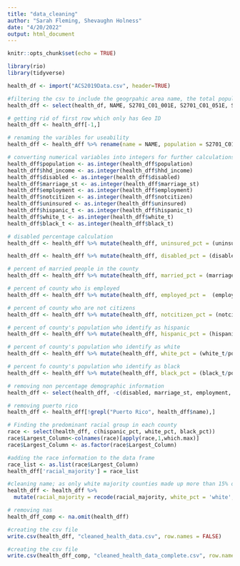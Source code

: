 ```yaml
---
title: "data_cleaning"
author: "Sarah Fleming, Shevaughn Holness"
date: "4/20/2022"
output: html_document
---
```


```r
knitr::opts_chunk$set(echo = TRUE)
```

```r
library(rio)
library(tidyverse)
```

```r
health_df <- import("ACS2019Data.csv", header=TRUE)
```

```r
#filtering the csv to include the geogrpahic area name, the total population, median household income, total uninsured population, marriage status, employment, non citizens, hispanic population, white population, and black population
health_dff <- select(health_df, NAME, S2701_C01_001E, S2701_C01_051E, S2701_C01_035E, S2701_C01_026E, S2701_C01_035E, S2701_C01_026E, S2701_C01_042E, S2701_C01_034E, S2701_C04_001E, S2701_C01_023E, S2701_C01_024E, S2701_C01_017E)

# getting rid of first row which only has Geo ID
health_dff <- health_dff[-1,]

# renaming the varibles for useability
health_dff <- health_dff %>% rename(name = NAME, population = S2701_C01_001E,hhd_income =  S2701_C01_051E, disabled = S2701_C01_035E, marriage_st = S2701_C01_026E, employment = S2701_C01_042E, notcitizen = S2701_C01_034E, uninsured =  S2701_C04_001E, hispanic_t = S2701_C01_023E, white_t = S2701_C01_024E , black_t = S2701_C01_017E)

# converting numerical variables into integers for further calculations
health_dff$population <- as.integer(health_dff$population)
health_dff$hhd_income <- as.integer(health_dff$hhd_income)
health_dff$disabled <- as.integer(health_dff$disabled)
health_dff$marriage_st <- as.integer(health_dff$marriage_st)
health_dff$employment <- as.integer(health_dff$employment)
health_dff$notcitizen <- as.integer(health_dff$notcitizen)
health_dff$uninsured <- as.integer(health_dff$uninsured)
health_dff$hispanic_t <- as.integer(health_dff$hispanic_t)
health_dff$white_t <- as.integer(health_dff$white_t)
health_dff$black_t <- as.integer(health_dff$black_t)

# disabled percentage calculation
health_dff <- health_dff %>% mutate(health_dff, uninsured_pct = (uninsured/population)*100)

health_dff <- health_dff %>% mutate(health_dff, disabled_pct = (disabled/population)*100)

# percent of married people in the county
health_dff <- health_dff %>% mutate(health_dff, married_pct = (marriage_st/population)*100)

# percent of county who is employed
health_dff <- health_dff %>% mutate(health_dff, employed_pct =  (employment/population)*100)

# percent of county who are not citizens
health_dff <- health_dff %>% mutate(health_dff, notcitizen_pct = (notcitizen/population)*100)

# percent of county's population who identify as hispanic
health_dff <- health_dff %>% mutate(health_dff, hispanic_pct = (hispanic_t/population)*100)

# percent of county's population who identify as white
health_dff <- health_dff %>% mutate(health_dff, white_pct = (white_t/population)*100)

# percent fo county's population who identify as black
health_dff <- health_dff %>% mutate(health_dff, black_pct = (black_t/population)*100)

# removing non percentage demographic information
health_dff <- select(health_dff, -c(disabled, marriage_st, employment, notcitizen, hispanic_t, white_t, black_t, uninsured))

# removing puerto rico 
health_dff <- health_dff[!grepl("Puerto Rico", health_dff$name),]
```

```r
# Finding the predominant racial group in each county
race <- select(health_dff, c(hispanic_pct, white_pct, black_pct)) 
race$Largest_Column<-colnames(race)[apply(race,1,which.max)]
race$Largest_Column <- as.factor(race$Largest_Column)

#adding the race information to the data frame
race_list <- as.list(race$Largest_Column)
health_dff['racial_majority'] = race_list

#cleaning name; as only white majority counties made up more than 15% of the data, the factors are white and non-white
health_dff <- health_dff %>% 
  mutate(racial_majority = recode(racial_majority, white_pct = 'white', hispanic_pct = 'nonwhite', black_pct = 'nonwhite'))
```

```r
# removing nas
health_dff_comp <- na.omit(health_dff) 
```

```r
#creating the csv file
write.csv(health_dff, "cleaned_health_data.csv", row.names = FALSE)
```

```r
#creating the csv file
write.csv(health_dff_comp, "cleaned_health_data_complete.csv", row.names = FALSE)
```


